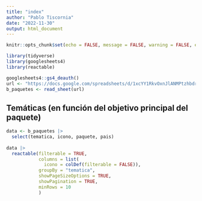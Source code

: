 ```yaml
---
title: "index"
author: "Pablo Tiscornia"
date: "2022-11-30"
output: html_document
---
```


```r
knitr::opts_chunk$set(echo = FALSE, message = FALSE, warning = FALSE, error = FALSE)
```

```r
library(tidyverse)
library(googlesheets4)
library(reactable)
```


```r
googlesheets4::gs4_deauth()
url <- "https://docs.google.com/spreadsheets/d/1xcYY1RkvOxnJlANMPtzhbdrpUgtSdF7IoEtNzE6zRKk/edit?usp=sharing"
b_paquetes <- read_sheet(url)
```

## Temáticas (en función del objetivo principal del paquete)

```r
data <- b_paquetes |> 
  select(tematica, icono, paquete, pais)
  
data |> 
  reactable(filterable = TRUE, 
            columns = list(
              icono = colDef(filterable = FALSE)),
            groupBy = "tematica",
            showPageSizeOptions = TRUE,
            showPagination = TRUE,
            minRows = 10
            )
  
```